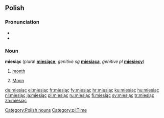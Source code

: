 ==Polish==

===Pronunciation===
* {{IPA|/ˈmiɛɕɔ̃ʦ/}}
* {{audio|pl-miesiąc.ogg|audio}}

===Noun===
'''miesiąc''' {{m}} (plural '''[[miesiące]]''', ''genitive sg'' '''[[miesiąca]]''', ''genitive pl'' '''[[miesięcy]]''')

# [[month]]
# {{archaic}} [[Moon]]

[[Category:Polish nouns]]
[[Category:pl:Time]]

[[de:miesiąc]]
[[el:miesiąc]]
[[fr:miesiąc]]
[[fy:miesiąc]]
[[hr:miesiąc]]
[[ku:miesiąc]]
[[hu:miesiąc]]
[[nl:miesiąc]]
[[ja:miesiąc]]
[[pl:miesiąc]]
[[ru:miesiąc]]
[[fi:miesiąc]]
[[sv:miesiąc]]
[[tr:miesiąc]]
[[zh:miesiąc]]